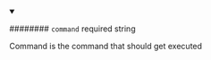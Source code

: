 
<details className="config-field" data-expandable="false" open>
<summary>

######## `command` <span class="config-field-required" data-required="false">required</span> <span class="config-field-type">string</span> <span class="config-field-default"></span>

Command is the command that should get executed

</summary>



</details>
